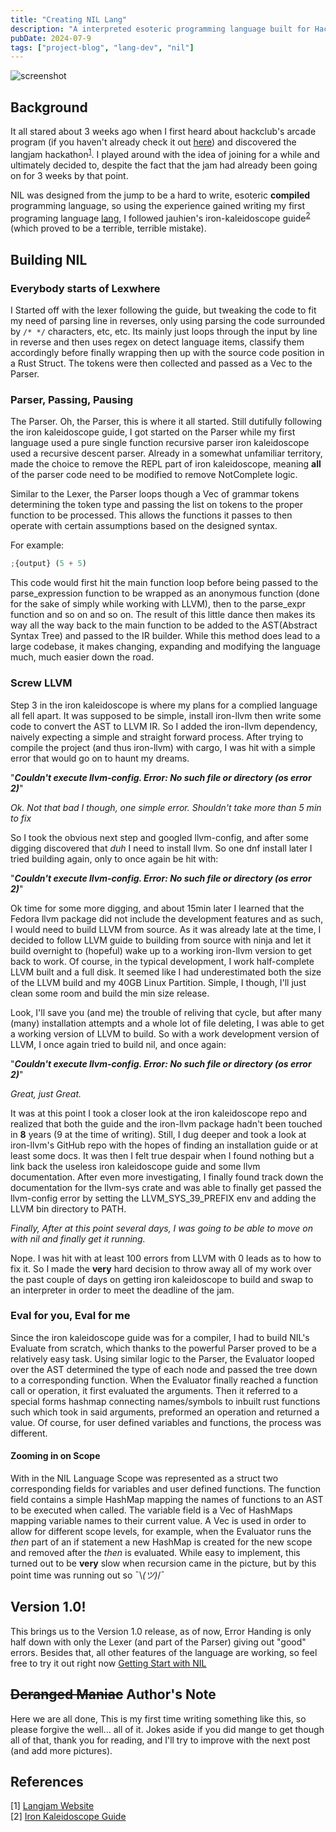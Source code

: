 ```yaml
---
title: "Creating NIL Lang"
description: "A interpreted esoteric programming language built for HackClub's Langjam written in Rust"
pubDate: 2024-07-9
tags: ["project-blog", "lang-dev", "nil"]
---
```

![screenshot](/nil-demo2.png)

## Background

It all stared about 3 weeks ago when I first heard about hackclub's arcade program (if you haven't already check it out [here](https://hackclub.com/arcade/))
and discovered the langjam hackathon<sup>[1](#ref1)</sup>. I played around with the idea of joining for a while and ultimately decided to, despite the fact that the jam
had already been going on for 3 weeks by that point.

NIL was designed from the jump to be a hard to write, esoteric **compiled** programming language, so using the experience gained writing my
first programing language [lang](https://github.com/achester88/lang), I followed jauhien's iron-kaleidoscope guide<sup>[2](#ref2)</sup> (which
proved to be a terrible, terrible mistake).

## Building NIL

### Everybody starts of Lexwhere
I Started off with the lexer following the guide, but tweaking the code to fit my need of parsing line in reverses, only using parsing the
code surrounded by `/* */` characters, etc, etc. Its mainly just loops through the input by line in reverse and then uses regex on detect language
items, classify them accordingly before finally wrapping then up with the source code position in a Rust Struct. The tokens were then collected and passed
as a Vec to the Parser.

### Parser, Passing, Pausing
The Parser. Oh, the Parser, this is where it all started. Still dutifully following the iron kaleidoscope guide, I got started on the Parser while my
first language used a pure single function recursive parser iron kaleidoscope used a recursive descent parser. Already in a somewhat unfamiliar territory,
made the choice to remove the REPL part of iron kaleidoscope, meaning **all** of the parser code need to be modified to remove NotComplete logic.

Similar to the Lexer, the Parser loops though a Vec of grammar tokens determining the token type and passing the list on tokens to the proper function
to be processed. This allows the functions it passes to then operate with certain assumptions based on the designed syntax.

For example:
```python
;{output} (5 + 5)
```

This code would first hit the main function loop before being passed to the parse_expression function to be wrapped as an anonymous function (done for
the sake of simply while working with LLVM), then to the parse_expr function and so on and so on. The result of this little dance then makes its way
all the way back to the main function to be added to the AST(Abstract Syntax Tree) and passed to the IR builder. While this method does lead to a
large codebase, it makes changing, expanding and modifying the language much, much easier down the road.

### Screw LLVM
Step 3 in the iron kaleidoscope is where my plans for a complied language all fell apart. It was supposed to be simple, install iron-llvm then write
some code to convert the AST to LLVM IR. So I added the iron-llvm dependency, naively expecting a simple and straight forward process. After trying to
compile the project (and thus iron-llvm) with cargo, I was hit with a simple error that would go on to haunt my dreams.

"***Couldn't execute llvm-config. Error: No such file or directory (os error 2)***"

*Ok. Not that bad I though, one simple error. Shouldn't take more than 5 min to fix*

So I took the obvious next step and googled llvm-config, and after some digging discovered that *duh* I need to install llvm. So one dnf install later
I tried building again, only to once again be hit with:

"***Couldn't execute llvm-config. Error: No such file or directory (os error 2)***"

Ok time for some more digging, and about 15min later I learned that the Fedora llvm package did not include the development features and as such, I would need to
build LLVM from source. As it was already late at the time, I decided to follow LLVM guide to building from source with ninja and let it build overnight
to (hopeful) wake up to a working iron-llvm version to get back to work. Of course, in the typical development, I work half-complete LLVM built and a
full disk. It seemed like I had underestimated both the size of the LLVM build and my 40GB Linux Partition. Simple, I though, I'll just clean some room
and build the min size release.

Look, I'll save you (and me) the trouble of reliving that cycle, but after many (many) installation attempts and a whole lot of file deleting, I was able
to get a working version of LLVM to build. So with a work development version of LLVM, I once again tried to build nil, and once again:

"***Couldn't execute llvm-config. Error: No such file or directory (os error 2)***"

*Great, just Great.*

It was at this point I took a closer look at the iron kaleidoscope repo and realized that both the guide and the iron-llvm package hadn't been touched
in **8** years (9 at the time of writing). Still, I dug deeper and took a look at iron-llvm's GitHub repo with the hopes of finding an installation guide
or at least some docs. It was then I felt true despair when I found nothing but a link back the useless iron kaleidoscope guide and some llvm documentation.
After even more investigating, I finally found track down the documentation for the llvm-sys crate and was able to finally get passed the llvm-config error
by setting the LLVM_SYS_39_PREFIX env and adding the LLVM bin directory to PATH.

*Finally, After at this point several days, I was going to be able to move on with nil and finally get it running.*

Nope. I was hit with at least 100 errors from LLVM with 0 leads as to how to fix it. So I made the **very** hard decision to throw away all of my work
over the past couple of days on getting iron kaleidoscope to build and swap to an interpreter in order to meet the deadline of the jam.

### Eval for you, Eval for me

Since the iron kaleidoscope guide was for a compiler, I had to build NIL's Evaluate from scratch, which thanks to the powerful Parser proved to be
a relatively easy task. Using similar logic to the Parser, the Evaluator looped over the AST determined the type of each node and passed the tree down to
a corresponding function. When the Evaluator finally reached a function call or operation, it first evaluated the arguments. Then it referred to a special
forms hashmap connecting names/symbols to inbuilt rust functions such which took in said arguments, preformed an operation and returned a value. Of
 course, for user defined variables and functions, the process was different.

#### Zooming in on Scope

With in the NIL Language Scope was represented as a struct two corresponding fields for variables and user defined functions. The function field
contains a simple HashMap mapping the names of functions to an AST to be executed when called. The variable field is a Vec of HashMaps mapping
variable names to their current value. A Vec is used in order to allow for different scope levels, for example, when the Evaluator runs the *then* part
of an if statement a new HashMap is created for the new scope and removed after the *then* is evaluated. While easy to implement, this turned out to be
**very** slow when recursion came in the picture, but by this point time was running out so ¯\\_(ツ)_/¯

## Version 1.0!

This brings us to the Version 1.0 release, as of now, Error Handing is only half down with only the Lexer (and part of the Parser) giving out "good"
errors. Besides that, all other features of the language are working, so feel free to try it out right now [Getting Start with NIL](https://github.com/achester88/nil/tree/v1.0.0?tab=readme-ov-file#getting-started)


## ~~Deranged Maniac~~ Author's Note

Here we are all done, This is my first time writing something like this, so please forgive the well... all of it. Jokes aside if you did mange to
get though all of that, thank you for reading, and I'll try to improve with the next post (and add more pictures).

## References
[1] <a id="ref1" href="https://langjam.hackclub.com/">Langjam Website</a><br/>
[2] <a id="ref2" href="https://github.com/jauhien/iron-kaleidoscope?tab=readme-ov-file#llvm-tutorial-in-the-rust-language">Iron Kaleidoscope Guide</a>
